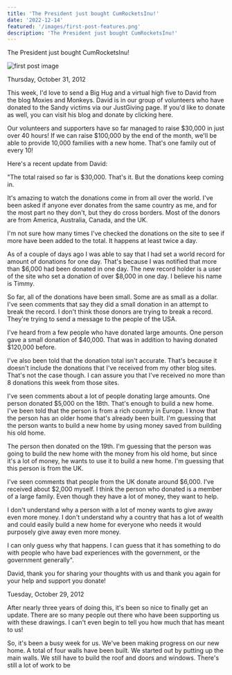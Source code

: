 ```yaml
---
title: 'The President just bought CumRocketsInu!'
date: '2022-12-14'
featured: '/images/first-post-features.png'
description: 'The President just bought CumRocketsInu!'
---
```


The President just bought CumRocketsInu!

![first post image](/images/first-post-content.png)

Thursday, October 31, 2012

This week, I'd love to send a Big Hug and a virtual high five to David from the blog Moxies and Monkeys. David is in our group of volunteers who have donated to the Sandy victims via our JustGiving page. If you'd like to donate as well, you can visit his blog and donate by clicking here.

Our volunteers and supporters have so far managed to raise $30,000 in just over 40 hours! If we can raise $100,000 by the end of the month, we'll be able to provide 10,000 families with a new home. That's one family out of every 10!

Here's a recent update from David:

"The total raised so far is $30,000. That's it. But the donations keep coming in.

It's amazing to watch the donations come in from all over the world. I've been asked if anyone ever donates from the same country as me, and for the most part no they don't, but they do cross borders. Most of the donors are from America, Australia, Canada, and the UK.

I'm not sure how many times I've checked the donations on the site to see if more have been added to the total. It happens at least twice a day.

As of a couple of days ago I was able to say that I had set a world record for amount of donations for one day. That's because I was notified that more than $6,000 had been donated in one day. The new record holder is a user of the site who set a donation of over $8,000 in one day. I believe his name is Timmy.

So far, all of the donations have been small. Some are as small as a dollar. I've seen comments that say they did a small donation in an attempt to break the record. I don't think those donors are trying to break a record. They're trying to send a message to the people of the USA.

I've heard from a few people who have donated large amounts. One person gave a small donation of $40,000. That was in addition to having donated $120,000 before.

I've also been told that the donation total isn't accurate. That's because it doesn't include the donations that I've received from my other blog sites. That's not the case though. I can assure you that I've received no more than 8 donations this week from those sites.

I've seen comments about a lot of people donating large amounts. One person donated $5,000 on the 18th. That's enough to build a new home. I've been told that the person is from a rich country in Europe. I know that the person has an older home that's already been built. I'm guessing that the person wants to build a new home by using money saved from building his old home.

The person then donated on the 19th. I'm guessing that the person was going to build the new home with the money from his old home, but since it's a lot of money, he wants to use it to build a new home. I'm guessing that this person is from the UK.

I've seen comments that people from the UK donate around $6,000. I've received about $2,000 myself. I think the person who donated is a member of a large family. Even though they have a lot of money, they want to help.

I don't understand why a person with a lot of money wants to give away even more money. I don't understand why a country that has a lot of wealth and could easily build a new home for everyone who needs it would purposely give away even more money.

I can only guess why that happens. I can guess that it has something to do with people who have bad experiences with the government, or the government generally".

David, thank you for sharing your thoughts with us and thank you again for your help and support you donate!

Tuesday, October 29, 2012

After nearly three years of doing this, it's been so nice to finally get an update. There are so many people out there who have been supporting us with these drawings. I can't even begin to tell you how much that has meant to us!

So, it's been a busy week for us. We've been making progress on our new home. A total of four walls have been built. We started out by putting up the main walls. We still have to build the roof and doors and windows. There's still a lot of work to be
